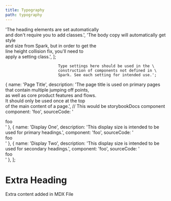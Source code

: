 ```yaml
---
title: Typography
path: typography
---
```


  'The heading elements are set automatically \
  and don\'t require you to add classes.',
  'The body copy will automatically get style \
  and size from Spark, but in order to get the \
  line height collision fix, you\'ll need to \
  apply a setting class.',
];

                           Type settings here should be used in the \
                           construction of components not defined in \
                           Spark. See each setting for intended use.';

  {
    name: 'Page Title',
    description: 'The page title is used on primary pages \
                  that contain multiple jumping off points, \
                  as well as core product features and flows.\
                  It should only be used once at the top \
                  of the main content of a page.',
     // This would be storybookDocs <Story id=""> component
    component: 'foo',
    sourceCode: '<div>foo</div>'
  },
  {
    name: 'Display One',
    description: 'This display size is intended to be used for primary headings.',
    component: 'foo',
    sourceCode: '<div>foo</div>'
  },
  {
    name: 'Display Two',
    description: 'This display size is intended to be used for secondary headings.',
    component: 'foo',
    sourceCode: '<div>foo</div>'
  },
];

# Extra Heading
Extra content added in MDX File
